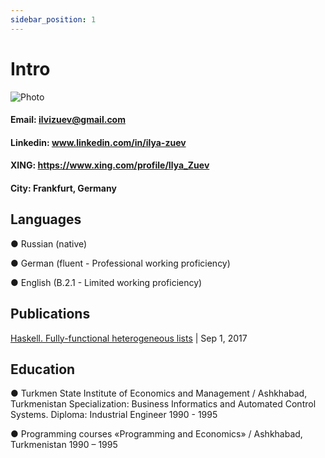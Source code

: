 ```yaml
---
sidebar_position: 1
---
```


# Intro

![Photo](/img/photo.png)

#### Email: ilvizuev@gmail.com

[//]: # "#### Email: ilya.v.zuev@gmail.com"

#### Linkedin: www.linkedin.com/in/ilya-zuev

#### XING: https://www.xing.com/profile/Ilya_Zuev

#### City: Frankfurt, Germany

## Languages

● Russian (native)

● German (fluent - Professional working proficiency)

● English (B.2.1 - Limited working proficiency)

## Publications

[Haskell. Fully-functional heterogeneous lists](https://wiki.haskell.org/Fully-functional_heterogeneous_lists) | Sep 1, 2017

## Education

● Turkmen State Institute of Economics and Management / Ashkhabad, Turkmenistan
Specialization: Business Informatics and Automated Control Systems.
Diploma: Industrial Engineer
1990 - 1995

● Programming courses «Programming and Economics» / Ashkhabad, Turkmenistan
1990 – 1995
